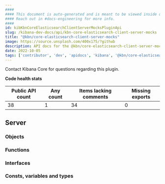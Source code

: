 ```yaml
---
####
#### This document is auto-generated and is meant to be viewed inside our experimental, new docs system.
#### Reach out in #docs-engineering for more info.
####
id: kibKbnCoreElasticsearchClientServerMocksPluginApi
slug: /kibana-dev-docs/api/kbn-core-elasticsearch-client-server-mocks
title: "@kbn/core-elasticsearch-client-server-mocks"
image: https://source.unsplash.com/400x175/?github
description: API docs for the @kbn/core-elasticsearch-client-server-mocks plugin
date: 2022-10-05
tags: ['contributor', 'dev', 'apidocs', 'kibana', '@kbn/core-elasticsearch-client-server-mocks']
---
```




Contact Kibana Core for questions regarding this plugin.

**Code health stats**

| Public API count  | Any count | Items lacking comments | Missing exports |
|-------------------|-----------|------------------------|-----------------|
| 38 | 1 | 34 | 0 |

## Server

### Objects
<DocDefinitionList data={kbnCoreElasticsearchClientServerMocksObj.server.objects}/>

### Functions
<DocDefinitionList data={kbnCoreElasticsearchClientServerMocksObj.server.functions}/>

### Interfaces
<DocDefinitionList data={kbnCoreElasticsearchClientServerMocksObj.server.interfaces}/>

### Consts, variables and types
<DocDefinitionList data={kbnCoreElasticsearchClientServerMocksObj.server.misc}/>

